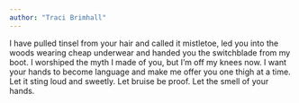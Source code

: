 ```yaml
---
author: "Traci Brimhall"
---
```


I have pulled tinsel from your hair and called it mistletoe, led you into the woods wearing cheap underwear and handed you the switchblade from my boot. I worshiped the myth I made of you, but I’m off my knees now. I want your hands to become language and make me offer you one thigh at a time. Let it sting loud and sweetly. Let bruise be proof. Let the smell of your hands.


